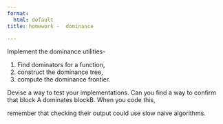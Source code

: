```yaml
---
format:
  html: default
title: homework -  dominance

---
```


Implement the dominance utilities- 

1) Find dominators for a function, 
2) construct the dominance tree, 
3) compute the dominance frontier. 

Devise a way to test
your implementations. Can you find a way to confirm that block A dominates blockB.
When you code this, 

remember that
checking their output could use slow naive algorithms.